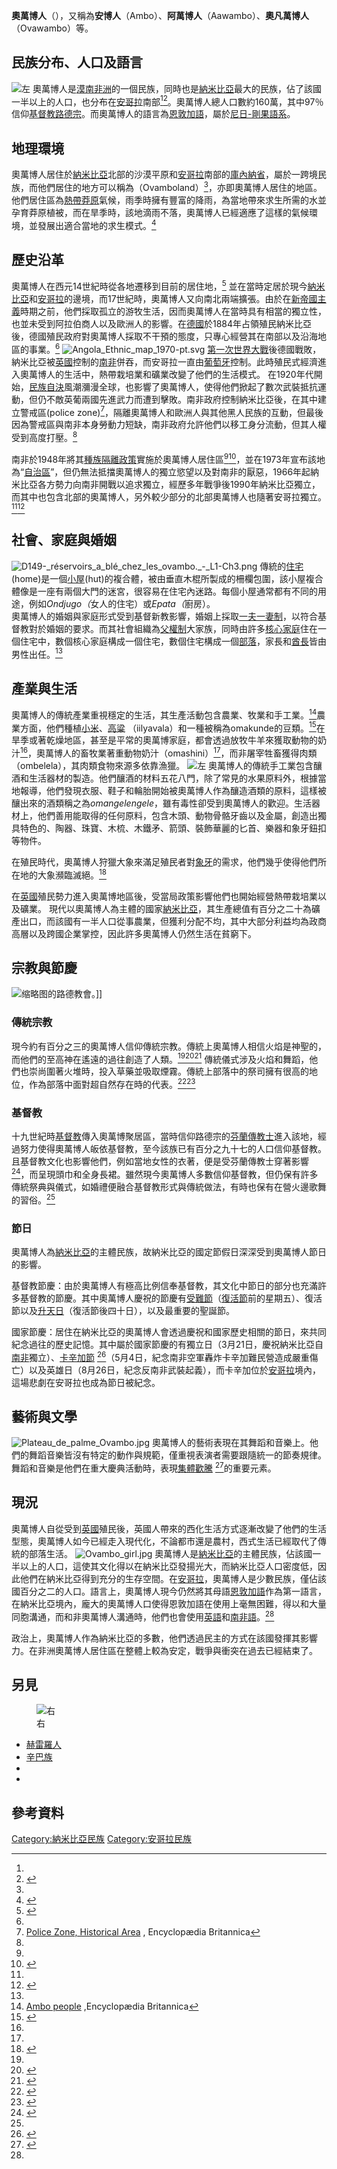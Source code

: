{{Infobox ethnic group
|group=奧萬博人
|image=Bundesarchiv Bild 105-DSWA0038, Deutsch-Süd-Westafrika, Ovambo-Männer.jpg
|caption=奧萬博的男人們（20世紀初）
|population=~160萬
|region1={{flagcountry|Namibia}}
|pop1=~120萬<ref name=cias>[https://www.cia.gov/library/publications/the-world-factbook/geos/wa.html  Namibia: People and Society] {{Wayback|url=https://www.cia.gov/library/publications/the-world-factbook/geos/wa.html |date=20200830150855 }},CIA Factbook, United States; "about 50% of the population belong to the Ovambo tribe", total population: 2.4 million</ref>
|ref1=<ref name="Joshua Project"/>
|region2={{flagcountry|Angola}}
|pop2=~42.5萬
|ref2=<ref name="Joshua Project"/>
|langs='''[https://en.wikipedia.org/wiki/Ovambo_language [[恩敦加語|恩敦加語]]]'''
|rels=基督教（[[路德教派|路德教派]]）<ref name="Joshua Project">{{cite web|title=The Ambo, Ndonga people group are reported in 2 countries|url=http://joshuaproject.net/people_groups/13289|accessdate=25 December 2014|archive-date=2019-11-29|archive-url=https://web.archive.org/web/20191129025218/https://joshuaproject.net/people_groups/13289|dead-url=no}}</ref>
|related=[[班圖人|班圖人]]
}}

'''奧萬博人'''（{{IPA-de|ovambo|pron|Aussprache Ovambo.ogg}}），又稱為'''安博人'''（Ambo）、'''阿萬博人'''（Aawambo）、'''奧凡萬博人'''（Ovawambo）等。

== 民族分布、人口及語言 ==
[[File:Ovambo_people_in_Namibia_and_Angola.png|左]]
奧萬博人是[[漠南非洲|漠南非洲]]的一個民族，同時也是[[納米比亞|納米比亞]]最大的民族，佔了該國一半以上的人口，也分布在[[安哥拉|安哥拉]]南部<ref name="cias" /><ref>{{cite book|author=Adebayo Oyebade|title=Culture and Customs of Angola|url=https://books.google.com/books?id=3i10eQQLU8QC&pg=PA7|year=2007|publisher=Greenwood|isbn=978-0-313-33147-3|page=7|access-date=2019-06-01|archive-date=2020-07-14|archive-url=https://web.archive.org/web/20200714173113/https://books.google.com/books?id=3i10eQQLU8QC&pg=PA7|dead-url=no}}</ref>。奧萬博人總人口數約160萬，其中97％信仰[[路德教派|基督教路德宗]]。而奧萬博人的語言為[[恩敦加語|恩敦加語]]，屬於[[尼日-剛果語系|尼日-剛果語系]]。

== 地理環境 ==
奧萬博人居住於[[納米比亞|納米比亞]]北部的沙漠平原和[[安哥拉|安哥拉]]南部的[[庫內納省|庫內納省]]，屬於一跨境民族，而他們居住的地方可以稱為{{tsl|en|Ovamboland|奧萬博蘭}}（Ovamboland）<ref name="Tonchi2012p330" />，亦即奧萬博人居住的地區。他們居住區為[[熱帶莽原|熱帶莽原]]氣候，雨季時擁有豐富的降雨，為當地帶來求生所需的水並孕育莽原植被，而在旱季時，該地滴雨不落，奧萬博人已經適應了這樣的氣候環境，並發展出適合當地的求生模式。<ref>{{cite book|author1=Molefi Kete Asante|author2=Ama Mazama|title=Encyclopedia of African Religion|url=https://books.google.com/books?id=uMv0CAAAQBAJ&pg=PT717|year=2008|publisher=SAGE Publications|isbn=978-1-5063-1786-1|page=717|access-date=2019-06-01|archive-date=2020-07-14|archive-url=https://web.archive.org/web/20200714173210/https://books.google.com/books?id=uMv0CAAAQBAJ&pg=PT717|dead-url=no}}</ref>

== 歷史沿革 ==
奧萬博人在西元14世紀時從各地遷移到目前的居住地，<ref name="stokes530">{{cite book|author=Jamie Stokes|title=Encyclopedia of the Peoples of Africa and the Middle East|url=https://books.google.com/books?id=stl97FdyRswC&pg=PA530|year=2009|publisher=Infobase|isbn=978-1-4381-2676-0|page=530|access-date=2019-06-01|archive-date=2021-03-06|archive-url=https://web.archive.org/web/20210306114155/https://books.google.com/books?id=stl97FdyRswC&pg=PA530|dead-url=no}}</ref>
並在當時定居於現今[[納米比亞|納米比亞]]和[[安哥拉|安哥拉]]的邊境，而17世紀時，奧萬博人又向南北兩端擴張。由於在[[新帝國主義|新帝國主義]]時期之前，他們採取孤立的游牧生活，因而奧萬博人在當時具有相當的獨立性，也並未受到阿拉伯商人以及歐洲人的影響。在[[德國|德國]]於1884年占領殖民納米比亞後，德國殖民政府對奧萬博人採取不干預的態度，只專心經營其在南部以及沿海地區的事業。<ref name="stokes530" />
[[File:Angola_Ethnic_map_1970-pt.svg|left]]
[[第一次世界大戰|第一次世界大戰]]後德國戰敗，納米比亞被[[英國|英國]]控制的[[南非|南非]]併吞，而安哥拉一直由[[葡萄牙|葡萄牙]]控制。此時殖民式經濟進入奧萬博人的生活中，熱帶栽培業和礦業改變了他們的生活模式。
在1920年代開始，[[民族自決|民族自決]]風潮瀰漫全球，也影響了奧萬博人，使得他們掀起了數次武裝抵抗運動，但仍不敵英葡兩國先進武力而遭到擊敗。南非政府控制納米比亞後，在其中建立警戒區(police zone)<ref>[https://www.britannica.com/place/Police-Zone Police Zone, Historical Area] {{Wayback|url=https://www.britannica.com/place/Police-Zone |date=20201127200318 }}, Encyclopædia Britannica</ref>，隔離奧萬博人和歐洲人與其他黑人民族的互動，但最後因為警戒區與南非本身勞動力短缺，南非政府允許他們以移工身分流動，但其人權受到高度打壓。<ref name="Tonchi2012p330" />

南非於1948年將其[[南非種族隔離|種族隔離政策]]實施於奧萬博人居住區<ref name="stokes530" /><ref name="Dobler2014xxii">{{cite book|author=Gregor Dobler|title=Traders and Trade in Colonial Ovamboland: Elite Formation and the Politics of Consumption under Indirect Rule and Apartheid, 1925-1990|url=https://books.google.com/books?id=fTCdBQAAQBAJ&pg=PR8|year=2014|publisher=Basler Afrika Bibliographien|isbn=978-3-905758-40-5|pages=viii–ix, xxii–xxiv|access-date=2019-06-01|archive-date=2019-08-10|archive-url=https://web.archive.org/web/20190810194102/https://books.google.com/books?id=fTCdBQAAQBAJ&pg=PR8|dead-url=no}}</ref>，並在1973年宣布該地為“[[班圖斯坦|自治區]]”，但仍無法抵擋奧萬博人的獨立慾望以及對南非的厭惡，1966年起納米比亞各方勢力向南非開戰以追求獨立，經歷多年戰爭後1990年納米比亞獨立，而其中也包含北部的奧萬博人，另外較少部分的北部奧萬博人也隨著安哥拉獨立。<ref name="stokes530" /><ref>{{cite book|author=Gregor Dobler|title=Traders and Trade in Colonial Ovamboland: Elite Formation and the Politics of Consumption under Indirect Rule and Apartheid, 1925-1990|url=https://books.google.com/books?id=fTCdBQAAQBAJ|year=2014|publisher=Basler Afrika Bibliographien|isbn=978-3-905758-40-5|pages=49–58|access-date=2019-06-01|archive-date=2019-08-11|archive-url=https://web.archive.org/web/20190811065810/https://books.google.com/books?id=fTCdBQAAQBAJ|dead-url=no}}</ref>

== 社會、家庭與婚姻 ==
[[File:D149-_réservoirs_a_blé_chez_les_ovambo._-_L1-Ch3.png|right]]
傳統的[[住宅|住宅]](home)是一個[[小屋|小屋]](hut)的複合體，被由垂直木棍所製成的柵欄包圍，該小屋複合體像是一座有兩個大門的迷宮，很容易在住宅內迷路。每個小屋通常都有不同的用途，例如''Ondjugo（''女人的住宅）或''Epata（''廚房）。<br />
奧萬博人的婚姻與家庭形式受到基督新教影響，婚姻上採取[[一夫一妻制|一夫一妻制]]，以符合基督教對於婚姻的要求。而其社會組織為[[父權制|父權制]]大家族，同時由許多[[核心家庭|核心家庭]]住在一個住宅中，數個核心家庭構成一個住宅，數個住宅構成一個[[部落|部落]]，家長和[[酋長|酋長]]皆由男性出任。<ref name="britambo" />

== 產業與生活 ==
奧萬博人的傳統產業重視穩定的生活，其生產活動包含農業、牧業和手工業。<ref name="britambo">[https://www.britannica.com/topic/Ambo-people Ambo people] {{Wayback|url=https://www.britannica.com/topic/Ambo-people |date=20190630175835 }},Encyclopædia Britannica</ref>農業方面，他們種植[[小米|小米]]、[[高粱|高粱]] （iilyavala）和一種被稱為omakunde的豆類。<ref name="Tonchi2012p330">{{cite book|author1=Victor L. Tonchi|author2=William A. Lindeke|author3=John J. Grotpeter|title=Historical Dictionary of Namibia|url=https://books.google.com/books?id=VUkGQ6xfYkgC&pg=PA330|year=2012|publisher=Scarecrow|isbn=978-0-8108-7990-4|pages=330–331|access-date=2019-06-01|archive-date=2020-07-14|archive-url=https://web.archive.org/web/20200714173019/https://books.google.com/books?id=VUkGQ6xfYkgC&pg=PA330|dead-url=no}}</ref>在旱季或著乾燥地區，甚至是平常的奧萬博家庭，都會透過放牧牛羊來獲取動物的奶汁<ref name="britambo" />，奧萬博人的畜牧業著重動物奶汁（omashini）<ref name="Tonchi2012p330" />，而非屠宰牲畜獲得肉類（ombelela），其肉類食物來源多依靠漁獵。
[[File:Rural_Owamboland.JPG|左]]
奧萬博人的傳統手工業包含釀酒和生活器材的製造。他們釀酒的材料五花八門，除了常見的水果原料外，根據當地{{tsl|en|New_Era_(Namibia)|《新時代》}}報導，他們發現衣服、鞋子和輪胎開始被奧萬博人作為釀造酒類的原料，這樣被釀出來的酒類稱之為''omangelengele''，雖有毒性卻受到奧萬博人的歡迎。生活器材上，他們善用能取得的任何原料，包含木頭、動物骨骼牙齒以及金屬，創造出獨具特色的、陶器、珠寶、木梳、木鐵矛、箭頭、裝飾華麗的匕首、樂器和象牙鈕扣等物件。

在殖民時代，奧萬博人狩獵大象來滿足殖民者對[[象牙|象牙]]的需求，他們幾乎使得他們所在地的大象瀕臨滅絕。<ref>{{cite book|author=James Stuart Olson|title=The Peoples of Africa: An Ethnohistorical Dictionary|url=https://books.google.com/books?id=MdaAdBC-_S4C&pg=PA26|year=1996|publisher=Greenwood|isbn=978-0-313-27918-8|page=26|access-date=2019-06-01|archive-date=2019-08-10|archive-url=https://web.archive.org/web/20190810215318/https://books.google.com/books?id=MdaAdBC-_S4C&pg=PA26|dead-url=no}}</ref>

在[[英國|英國]]殖民勢力進入奧萬博地區後，受當局政策影響他們也開始經營熱帶栽培業以及礦業。
現代以奧萬博人為主體的國家[[納米比亞|納米比亞]]，其生產總值有百分之二十為礦產出口，而該國有一半人口從事農業，但獲利分配不均，其中大部分利益均為政商高層以及跨國企業掌控，因此許多奧萬博人仍然生活在貧窮下。



== 宗教與節慶 ==
[[File:ELCIN_Church_Ongwediva.jpg|缩略图]]的路德教會。]]

=== 傳統宗教 ===
現今約有百分之三的奧萬博人信仰傳統宗教。傳統上奧萬博人相信火焰是神聖的，而他們的至高神在遙遠的過往創造了人類。<ref name="Tonchi2012p330" /><ref>{{cite journal|title=Interpreting the 'White Lady' Rock-Painting of South West Africa: Some Considerations|last=Harding|first=J. R.|journal=The South African Archaeological Bulletin|issue=90|doi=10.2307/3887746|year=1968|volume=23|page=31}}</ref><ref name="Ejikeme2011p10">{{cite book|author=Anene Ejikeme|title=Culture and Customs of Namibia|url=https://books.google.com/books?id=MSLyZhzAmTAC&pg=PA9|year=2011|publisher=ABC-CLIO|isbn=978-0-313-35891-3|pages=9–10|access-date=2019-06-01|archive-date=2019-08-11|archive-url=https://web.archive.org/web/20190811110432/https://books.google.com/books?id=MSLyZhzAmTAC&pg=PA9|dead-url=no}}</ref>
傳統儀式涉及火焰和舞蹈，他們也崇尚圍著火堆時，投入草藥並吸取煙霧。傳統上部落中的祭司擁有很高的地位，作為部落中面對超自然存在時的代表。<ref>{{cite journal|title=Kuanyama Ambo Magic|last=Loeb|first=Edwin M.|journal=The Journal of American Folklore|publisher=American Folklore Society|issue=269|doi=10.2307/536908|year=1955|volume=68|page=291}}</ref><ref>{{cite book|author=Terje Tvedt|title=A History of Water: The world of water|url=https://books.google.com/books?id=if5BWWiEhx8C|year=2006|publisher=I.B.Tauris|isbn=978-1-85043-447-4|pages=453–461|access-date=2019-06-01|archive-date=2019-08-13|archive-url=https://web.archive.org/web/20190813091030/https://books.google.com/books?id=if5BWWiEhx8C|dead-url=no}}</ref>

=== 基督教 ===
十九世紀時[[基督教|基督教]]傳入奧萬博聚居區，當時信仰路德宗的[[芬兰信义会差会|芬蘭傳教士]]進入該地，經過努力使得奧萬博人皈依基督教，至今該族已有百分之九十七的人口信仰基督教。且基督教文化也影響他們，例如當地女性的衣著，便是受芬蘭傳教士穿著影響<ref name="Ejikeme2011p9">{{cite book|author=Anene Ejikeme|title=Culture and Customs of Namibia|url=https://books.google.com/books?id=MSLyZhzAmTAC&pg=PA9|year=2011|publisher=ABC-CLIO|isbn=978-0-313-35891-3|pages=9–10, 44–45|access-date=2019-06-01|archive-date=2019-08-11|archive-url=https://web.archive.org/web/20190811110432/https://books.google.com/books?id=MSLyZhzAmTAC&pg=PA9|dead-url=no}}</ref>，而呈現頭巾和全身長裙。雖然現今奧萬博人多數信仰基督教，但仍保有許多傳統祭典與儀式，如婚禮便融合基督教形式與傳統做法，有時也保有在營火邊歌舞的習俗。<ref name="Ejikeme2011p10" />

=== 節日 ===
奧萬博人為[[納米比亞|納米比亞]]的主體民族，故納米比亞的國定節假日深深受到奧萬博人節日的影響。

基督教節慶：由於奧萬博人有極高比例信奉基督教，其文化中節日的部分也充滿許多基督教的節慶。其中奧萬博人慶祝的節慶有[[聖週五|受難節]]（[[復活節|復活節]]前的星期五）、復活節以及[[基督升天日|升天日]]（復活節後四十日），以及最重要的聖誕節。

國家節慶：居住在納米比亞的奧萬博人會透過慶祝和國家歷史相關的節日，來共同紀念過往的歷史記憶。其中屬於國家節慶的有獨立日（3月21日，慶祝納米比亞自[[南非|南非]]獨立）、[http://na.chineseembassy.org/chn/xwdt/t560517.htm 卡辛加節] {{Wayback|url=http://na.chineseembassy.org/chn/xwdt/t560517.htm |date=20190601092503 }}<ref>{{Cite web |url=http://na.chineseembassy.org/chn/xwdt/t560517.htm |title=中華人民共和國駐納米比亞共和國大使館 , 駐納米比亞大使任小萍出席納卡辛加節紀念活動（2009/5/5） |access-date=2019-06-01 |archive-date=2019-06-01 |archive-url=https://web.archive.org/web/20190601092503/http://na.chineseembassy.org/chn/xwdt/t560517.htm |dead-url=no }}</ref>（5月4日，紀念南非空軍轟炸卡辛加難民營造成嚴重傷亡）以及英雄日（8月26日，紀念反南非武裝起義），而卡辛加位於[[安哥拉|安哥拉]]境內，這場悲劇在安哥拉也成為節日被紀念。

== 藝術與文學 ==
[[File:Plateau_de_palme_Ovambo.jpg|right]]
奧萬博人的藝術表現在其舞蹈和音樂上。他們的舞蹈音樂皆沒有特定的動作與規範，僅重視表演者需要跟隨統一的節奏規律。舞蹈和音樂是他們在重大慶典活動時，表現[http://soci.cssn.cn/shx/shx_shll/201511/t20151118_2670843.shtml 集體歡騰] {{Wayback|url=http://soci.cssn.cn/shx/shx_shll/201511/t20151118_2670843.shtml |date=20190601092503 }}<ref>{{Cite web |url=http://soci.cssn.cn/shx/shx_shll/201511/t20151118_2670843.shtml |title=王樹生 , 中國社會科學網 , 《青年研究》2015年第3期 , 關於集體歡騰：與塗爾幹理論遺產的對話維度 |access-date=2019-06-01 |archive-date=2019-06-01 |archive-url=https://web.archive.org/web/20190601092503/http://soci.cssn.cn/shx/shx_shll/201511/t20151118_2670843.shtml |dead-url=no }}</ref>的重要元素。

== 現況 ==
奧萬博人自從受到[[英國|英國]]殖民後，英國人帶來的西化生活方式逐漸改變了他們的生活型態，奧萬博人如今已經走入現代化，不論都市還是農村，西式生活已經取代了傳統的部落生活。
[[File:Ovambo_girl.jpg|left]]
奧萬博人是[[納米比亞|納米比亞]]的主體民族，佔該國一半以上的人口，這使其文化得以在納米比亞發揚光大，而納米比亞人口密度低，因此他們在納米比亞得到充分的生存空間。在[[安哥拉|安哥拉]]，奧萬博人是少數民族，僅佔該國百分之二的人口。語言上，奧萬博人現今仍然將其母語[[恩敦加語|恩敦加語]]作為第一語言，在納米比亞境內，龐大的奧萬博人口使得恩敦加語在使用上毫無困難，得以和大量同胞溝通，而和非奧萬博人溝通時，他們也會使用[[英語|英語]]和[[南非語|南非語]]。<ref name="britambo" />

政治上，奧萬博人作為納米比亞的多數，他們透過民主的方式在該國發揮其影響力。在非洲奧萬博人居住區在整體上較為安定，戰爭與衝突在過去已經結束了。

== 另見 ==
[[File:Flag_of_Ovamboland.svg|右]]

* [[赫雷羅人|赫雷羅人]]
* [[辛巴族|辛巴族]]
*{{tsl|en|Nama_people|納瑪人}}
*{{tsl|en|Oorlam_people|歐爾冷人}}

== 參考資料 ==
{{Reflist}}

[[Category:納米比亞民族|Category:納米比亞民族]]
[[Category:安哥拉民族|Category:安哥拉民族]]